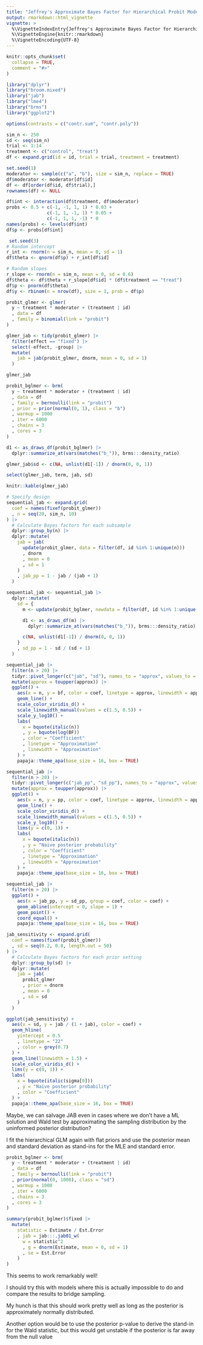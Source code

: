 ```yaml
---
title: "Jeffrey's Approximate Bayes Factor for Hierarchical Probit Models"
output: rmarkdown::html_vignette
vignette: >
  %\VignetteIndexEntry{Jeffrey's Approximate Bayes Factor for Hierarchical Probit Models}
  %\VignetteEngine{knitr::rmarkdown}
  %\VignetteEncoding{UTF-8}
---
```


```r
knitr::opts_chunk$set(
  collapse = TRUE,
  comment = "#>"
)
```

```r
library("dplyr")
library("broom.mixed")
library("jab")
library("lme4")
library("brms")
library("ggplot2")

options(contrasts = c("contr.sum", "contr.poly"))
```

```r
sim_n <- 250
id <- seq(sim_n)
trial <- 1:14
treatment <- c("control", "treat")
df <- expand.grid(id = id, trial = trial, treatment = treatment)

set.seed(1)
moderator <- sample(c("a", "b"), size = sim_n, replace = TRUE)
df$moderator <- moderator[df$id]
df <- df[order(df$id, df$trial),]
rownames(df) <- NULL

df$int <- interaction(df$treatment, df$moderator)
probs <- 0.5 + c(-1, -1, 1, 1) * 0.03 +
               c(-1, 1, -1, 1) * 0.05 +
               c(-1, 1, 1, -1) * 0
names(probs) <- levels(df$int)
df$p <- probs[df$int]

 set.seed(3)
# Random intercept
r_int <- rnorm(n = sim_n, mean = 0, sd = 1)
df$theta <- qnorm(df$p) + r_int[df$id]

# Random slopes
r_slope <- rnorm(n = sim_n, mean = 0, sd = 0.6)
df$theta <- df$theta + r_slope[df$id] * (df$treatment == "treat")
df$p <- pnorm(df$theta)
df$y <- rbinom(n = nrow(df), size = 1, prob = df$p)
```

```r
probit_glmer <- glmer(
  y ~ treatment * moderator + (treatment | id)
  , data = df
  , family = binomial(link = "probit")
)

glmer_jab <- tidy(probit_glmer) |>
  filter(effect == "fixed") |>
  select(-effect, -group) |>
  mutate(
    jab = jab(probit_glmer, dnorm, mean = 0, sd = 1)
  )

glmer_jab
```

```r
probit_bglmer <- brm(
  y ~ treatment * moderator + (treatment | id)
  , data = df
  , family = bernoulli(link = "probit")
  , prior = prior(normal(0, 1), class = "b")
  , warmup = 1000
  , iter = 6000
  , chains = 3
  , cores = 3
)

d1 <- as_draws_df(probit_bglmer) |>
  dplyr::summarize_at(vars(matches("b_")), brms:::density_ratio)

glmer_jab$sd <- c(NA, unlist(d1[-1]) / dnorm(0, 0, 1))

select(glmer_jab, term, jab, sd)
```

```r
knitr::kable(glmer_jab)
```

```r
# Specify design
sequential_jab <- expand.grid(
  coef = names(fixef(probit_glmer))
  , n = seq(20, sim_n, 10)
) |>
  # Calculate Bayes factors for each subsample
  dplyr::group_by(n) |>
  dplyr::mutate(
    jab = jab(
      update(probit_glmer, data = filter(df, id %in% 1:unique(n)))
      , dnorm
      , mean = 0
      , sd = 1
    )
    , jab_pp = 1 - jab / (jab + 1)
  )
```

```r
sequential_jab <- sequential_jab |>
  dplyr::mutate(
    sd = {
      m <- update(probit_bglmer, newdata = filter(df, id %in% 1:unique(n)))

      d1 <- as_draws_df(m) |>
        dplyr::summarize_at(vars(matches("b_")), brms:::density_ratio)

      c(NA, unlist(d1[-1]) / dnorm(0, 0, 1))
    }
    , sd_pp = 1 - sd / (sd + 1)
  )
```


```r
sequential_jab |>
  filter(n > 20) |>
  tidyr::pivot_longer(c("jab", "sd"), names_to = "approx", values_to = "bf") |>
  mutate(approx = toupper(approx)) |>
  ggplot() +
    aes(x = n, y = bf, color = coef, linetype = approx, linewidth = approx) +
    geom_line() +
    scale_color_viridis_d() +
    scale_linewidth_manual(values = c(1.5, 0.5)) +
    scale_y_log10() +
    labs(
      x = bquote(italic(n))
      , y = bquote(log(BF))
      , color = "Coefficient"
      , linetype = "Approximation"
      , linewidth = "Approximation"
    ) +
    papaja::theme_apa(base_size = 16, box = TRUE)

sequential_jab |>
  filter(n > 20) |>
  tidyr::pivot_longer(c("jab_pp", "sd_pp"), names_to = "approx", values_to = "pp") |>
  mutate(approx = toupper(approx)) |>
  ggplot() +
    aes(x = n, y = pp, color = coef, linetype = approx, linewidth = approx) +
    geom_line() +
    scale_color_viridis_d() +
    scale_linewidth_manual(values = c(1.5, 0.5)) +
    scale_y_log10() +
    lims(y = c(0, 1)) +
    labs(
      x = bquote(italic(n))
      , y = "Naive posterior probability"
      , color = "Coefficient"
      , linetype = "Approximation"
      , linewidth = "Approximation"
    ) +
    papaja::theme_apa(base_size = 16, box = TRUE)
```


```r
sequential_jab |>
  filter(n > 20) |>
  ggplot() +
    aes(x = jab_pp, y = sd_pp, group = coef, color = coef) +
    geom_abline(intercept = 0, slope = 1) +
    geom_point() +
    coord_equal() +
    papaja::theme_apa(base_size = 16, box = TRUE)
```


```r
jab_sensitivity <- expand.grid(
  coef = names(fixef(probit_glmer))
  , sd = seq(0.2, 0.8, length.out = 50)
) |>
  # Calculate Bayes factors for each prior setting
  dplyr::group_by(sd) |>
  dplyr::mutate(
    jab = jab(
      probit_glmer
      , prior = dnorm
      , mean = 0
      , sd = sd
    )
  )

ggplot(jab_sensitivity) +
  aes(x = sd, y = jab / (1 + jab), color = coef) +
  geom_hline(
    yintercept = 0.5
    , linetype = "22"
    , color = grey(0.7)
  ) +
  geom_line(linewidth = 1.5) +
  scale_color_viridis_d() +
  lims(y = c(0, 1)) +
  labs(
    x = bquote(italic(sigma[0]))
    , y = "Naive posterior probability"
    , color = "Coefficient"
  ) +
  papaja::theme_apa(base_size = 16, box = TRUE)
```

Maybe, we can salvage JAB even in cases where we don't have a ML solution and Wald test by approximating the sampling distribution by the uninformed posterior distribution?

I fit the hierarchical GLM again with flat priors and use the posterior mean and standard deviation as stand-ins for the MLE and standard error.

```r
probit_bglmer <- brm(
  y ~ treatment * moderator + (treatment | id)
  , data = df
  , family = bernoulli(link = "probit")
  , prior(normal(0, 1000), class = "sd")
  , warmup = 1000
  , iter = 6000
  , chains = 3
  , cores = 3
)

summary(probit_bglmer)$fixed |> 
  mutate(
    statistic = Estimate / Est.Error
    , jab = jab:::.jab01_w(
      w = statistic^2
      , g = dnorm(Estimate, mean = 0, sd = 1)
      , se = Est.Error
    )
)
```

This seems to work remarkably well!

I should try this with models where this is actually impossible to do and compare the results to bridge sampling.

My hunch is that this should work pretty well as long as the posterior is approximately normally distributed.

Another option would be to use the posterior p-value to derive the stand-in for the Wald statistic, but this would get unstable if the posterior is far away from the null value

